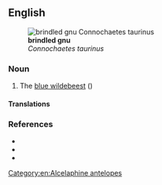 ==English==
[[File:Gnu head.jpg|thumb|'''brindled gnu'''<br>''Connochaetes taurinus'']]

===Noun===
{{en-noun|s|brindled gnu}}

# The [[blue wildebeest]] ({{taxlink|Connochaetes taurinus|species}})

====Translations====
{{trans-see|blue wildebeest}}

===References===
* {{pedia|Blue Wildebeest}}
* {{specieslite|Connochaetes taurinus|i=1}}
* {{commonslite|Connochaetes taurinus|i=1}}

[[Category:en:Alcelaphine antelopes]]